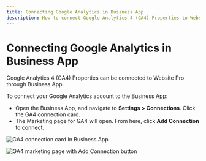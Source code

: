 ```yaml
---
title: Connecting Google Analytics in Business App
description: How to connect Google Analytics 4 (GA4) Properties to Website Pro through Business App
---
```


# Connecting Google Analytics in Business App

Google Analytics 4 (GA4) Properties can be connected to Website Pro through Business App.

To connect your Google Analytics account to the Business App:

- Open the Business App, and navigate to **Settings > Connections**. Click the GA4 connection card.
- The Marketing page for GA4 will open. From here, click **Add Connection** to connect.

![GA4 connection card in Business App](./img/business-app/google-analytics/ga4-connection-1.jpg)

![GA4 marketing page with Add Connection button](./img/business-app/google-analytics/ga4-connection-2.jpg)